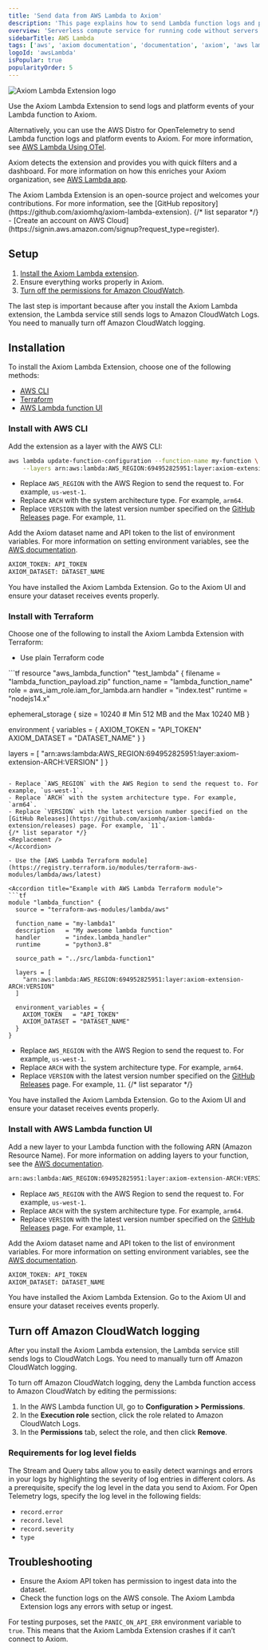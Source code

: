 ```yaml
---
title: 'Send data from AWS Lambda to Axiom'
description: 'This page explains how to send Lambda function logs and platform events to Axiom.'
overview: 'Serverless compute service for running code without servers'
sidebarTitle: AWS Lambda
tags: ['aws', 'axiom documentation', 'documentation', 'axiom', 'aws lambda', 'axiom lambda extension', 'cloudwatch subscription filters', 'terraform', 'lambda function layer', 'environment variables']
logoId: 'awsLambda'
isPopular: true
popularityOrder: 5
---
```



<Frame>
  <img src="/doc-assets/shots/aws/blog-monitor-aws-lambda.png" alt="Axiom Lambda Extension logo" />
</Frame>

Use the Axiom Lambda Extension to send logs and platform events of your Lambda function to Axiom.

Alternatively, you can use the AWS Distro for OpenTelemetry to send Lambda function logs and platform events to Axiom. For more information, see [AWS Lambda Using OTel](/send-data/aws-lambda-dot).

Axiom detects the extension and provides you with quick filters and a dashboard. For more information on how this enriches your Axiom organization, see [AWS Lambda app](/apps/lambda).

<AwsDisclaimer />

<Note>
    The Axiom Lambda Extension is an open-source project and welcomes your contributions. For more information, see the [GitHub repository](https://github.com/axiomhq/axiom-lambda-extension).
</Note>

<Prerequisites />
{/* list separator */}
- [Create an account on AWS Cloud](https://signin.aws.amazon.com/signup?request_type=register).

## Setup

1. [Install the Axiom Lambda extension](#installation).
1. Ensure everything works properly in Axiom.
1. [Turn off the permissions for Amazon CloudWatch](#turn-off-cloudwatch-logging).

The last step is important because after you install the Axiom Lambda extension, the Lambda service still sends logs to Amazon CloudWatch Logs. You need to manually turn off Amazon CloudWatch logging.

## Installation

To install the Axiom Lambda Extension, choose one of the following methods:

- [AWS CLI](#install-with-aws-cli)
- [Terraform](#install-with-terraform)
- [AWS Lambda function UI](#install-with-aws-lambda-function-ui)

### Install with AWS CLI

<Steps>
<Step>

Add the extension as a layer with the AWS CLI:

```bash
aws lambda update-function-configuration --function-name my-function \
    --layers arn:aws:lambda:AWS_REGION:694952825951:layer:axiom-extension-ARCH:VERSION
```

- Replace `AWS_REGION` with the AWS Region to send the request to. For example, `us-west-1`.
- Replace `ARCH` with the system architecture type. For example, `arm64`.
- Replace `VERSION` with the latest version number specified on the [GitHub Releases](https://github.com/axiomhq/axiom-lambda-extension/releases) page. For example, `11`.

</Step>
<Step>

Add the Axiom dataset name and API token to the list of environment variables. For more information on setting environment variables, see the [AWS documentation](https://docs.aws.amazon.com/lambda/latest/dg/configuration-envvars.html).

```bash
AXIOM_TOKEN: API_TOKEN
AXIOM_DATASET: DATASET_NAME
```

<Replacement />

</Step>
</Steps>

You have installed the Axiom Lambda Extension. Go to the Axiom UI and ensure your dataset receives events properly.

### Install with Terraform

Choose one of the following to install the Axiom Lambda Extension with Terraform:

- Use plain Terraform code

<Accordion title="Example with plain Terraform code">
```tf
resource "aws_lambda_function" "test_lambda" {
  filename      = "lambda_function_payload.zip"
  function_name = "lambda_function_name"
  role          = aws_iam_role.iam_for_lambda.arn
  handler       = "index.test"
  runtime       = "nodejs14.x"

  ephemeral_storage {
    size = 10240 # Min 512 MB and the Max 10240 MB
  }

  environment {
    variables = {
      AXIOM_TOKEN   = "API_TOKEN"
      AXIOM_DATASET = "DATASET_NAME"
    }
  }

  layers = [
    "arn:aws:lambda:AWS_REGION:694952825951:layer:axiom-extension-ARCH:VERSION"
  ]
}
```

- Replace `AWS_REGION` with the AWS Region to send the request to. For example, `us-west-1`.
- Replace `ARCH` with the system architecture type. For example, `arm64`.
- Replace `VERSION` with the latest version number specified on the [GitHub Releases](https://github.com/axiomhq/axiom-lambda-extension/releases) page. For example, `11`.
{/* list separator */}
<Replacement />
</Accordion>

- Use the [AWS Lambda Terraform module](https://registry.terraform.io/modules/terraform-aws-modules/lambda/aws/latest)

<Accordion title="Example with AWS Lambda Terraform module">
```tf
module "lambda_function" {
  source = "terraform-aws-modules/lambda/aws"

  function_name = "my-lambda1"
  description   = "My awesome lambda function"
  handler       = "index.lambda_handler"
  runtime       = "python3.8"

  source_path = "../src/lambda-function1"

  layers = [
    "arn:aws:lambda:AWS_REGION:694952825951:layer:axiom-extension-ARCH:VERSION"
  ]

  environment_variables = {
    AXIOM_TOKEN   = "API_TOKEN"
    AXIOM_DATASET = "DATASET_NAME"
  }
}
```

- Replace `AWS_REGION` with the AWS Region to send the request to. For example, `us-west-1`.
- Replace `ARCH` with the system architecture type. For example, `arm64`.
- Replace `VERSION` with the latest version number specified on the [GitHub Releases](https://github.com/axiomhq/axiom-lambda-extension/releases) page. For example, `11`.
{/* list separator */}
<Replacement />
</Accordion>

You have installed the Axiom Lambda Extension. Go to the Axiom UI and ensure your dataset receives events properly.

### Install with AWS Lambda function UI

<Steps>
<Step>

Add a new layer to your Lambda function with the following ARN (Amazon Resource Name). For more information on adding layers to your function, see the [AWS documentation](https://docs.aws.amazon.com/lambda/latest/dg/adding-layers.html).
```bash
arn:aws:lambda:AWS_REGION:694952825951:layer:axiom-extension-ARCH:VERSION
```

- Replace `AWS_REGION` with the AWS Region to send the request to. For example, `us-west-1`.
- Replace `ARCH` with the system architecture type. For example, `arm64`.
- Replace `VERSION` with the latest version number specified on the [GitHub Releases](https://github.com/axiomhq/axiom-lambda-extension/releases) page. For example, `11`.

</Step>
<Step>

Add the Axiom dataset name and API token to the list of environment variables. For more information on setting environment variables, see the [AWS documentation](https://docs.aws.amazon.com/lambda/latest/dg/configuration-envvars.html).

```bash
AXIOM_TOKEN: API_TOKEN
AXIOM_DATASET: DATASET_NAME
```

<Replacement />

</Step>
</Steps>

You have installed the Axiom Lambda Extension. Go to the Axiom UI and ensure your dataset receives events properly.

## Turn off Amazon CloudWatch logging

After you install the Axiom Lambda extension, the Lambda service still sends logs to CloudWatch Logs. You need to manually turn off Amazon CloudWatch logging.

To turn off Amazon CloudWatch logging, deny the Lambda function access to Amazon CloudWatch by editing the permissions:

1. In the AWS Lambda function UI, go to **Configuration > Permissions**.
1. In the **Execution role** section, click the role related to Amazon CloudWatch Logs.
1. In the **Permissions** tab, select the role, and then click **Remove**.

### Requirements for log level fields

The Stream and Query tabs allow you to easily detect warnings and errors in your logs by highlighting the severity of log entries in different colors. As a prerequisite, specify the log level in the data you send to Axiom. For Open Telemetry logs, specify the log level in the following fields:
- `record.error`
- `record.level`
- `record.severity`
- `type`

## Troubleshooting

- Ensure the Axiom API token has permission to ingest data into the dataset.
- Check the function logs on the AWS console. The Axiom Lambda Extension logs any errors with setup or ingest.

For testing purposes, set the `PANIC_ON_API_ERR` environment variable to `true`. This means that the Axiom Lambda Extension crashes if it can’t connect to Axiom.
